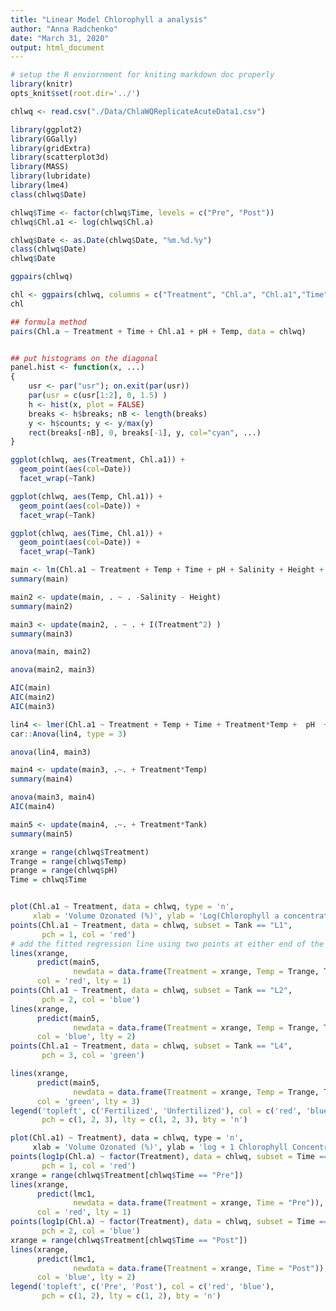 ```yaml
---
title: "Linear Model Chlorophyll a analysis"
author: "Anna Radchenko"
date: "March 31, 2020"
output: html_document
---
```


```r
# setup the R enviornment for kniting markdown doc properly
library(knitr)
opts_knit$set(root.dir='../')
```

```r
chlwq <- read.csv("./Data/ChlaWQReplicateAcuteData1.csv")
```

```r
library(ggplot2)
library(GGally)
library(gridExtra)
library(scatterplot3d)
library(MASS)
library(lubridate)
library(lme4)
class(chlwq$Date)
```

```r
chlwq$Time <- factor(chlwq$Time, levels = c("Pre", "Post"))
chlwq$Chl.a1 <- log(chlwq$Chl.a)

```

```r
chlwq$Date <- as.Date(chlwq$Date, "%m.%d.%y")
class(chlwq$Date)
chlwq$Date
```


```r
ggpairs(chlwq)

```

```r
chl <- ggpairs(chlwq, columns = c("Treatment", "Chl.a", "Chl.a1","Time", "Tank", "Temp", "pH"), columnLabels =  c("Treatment", "Chl.a", "Chl.a1","Time", "Tank", "Temp", "pH"))
chl
```




```r

## formula method
pairs(Chl.a ~ Treatment + Time + Chl.a1 + pH + Temp, data = chlwq)


## put histograms on the diagonal
panel.hist <- function(x, ...)
{
    usr <- par("usr"); on.exit(par(usr))
    par(usr = c(usr[1:2], 0, 1.5) )
    h <- hist(x, plot = FALSE)
    breaks <- h$breaks; nB <- length(breaks)
    y <- h$counts; y <- y/max(y)
    rect(breaks[-nB], 0, breaks[-1], y, col="cyan", ...)
}

```


```r
ggplot(chlwq, aes(Treatment, Chl.a1)) +
  geom_point(aes(col=Date))
  facet_wrap(~Tank)

ggplot(chlwq, aes(Temp, Chl.a1)) +
  geom_point(aes(col=Date)) +
  facet_wrap(~Tank)

ggplot(chlwq, aes(Time, Chl.a1)) +
  geom_point(aes(col=Date)) +
  facet_wrap(~Tank)
```


```r
main <- lm(Chl.a1 ~ Treatment + Temp + Time + pH + Salinity + Height + Tank, data = chlwq)
summary(main)
```

```r
main2 <- update(main, . ~ . -Salinity - Height)
summary(main2)
```

```r
main3 <- update(main2, . ~ . + I(Treatment^2) )
summary(main3)
```

```r
anova(main, main2)
```

```r
anova(main2, main3)
```
```r
AIC(main)
AIC(main2)
AIC(main3)
```



```r
lin4 <- lmer(Chl.a1 ~ Treatment + Temp + Time + Treatment*Temp +  pH  + (1|Tank)  , data = chlwq)
car::Anova(lin4, type = 3)
```

```r
anova(lin4, main3)
```

```r
main4 <- update(main3, .~. + Treatment*Temp)
summary(main4)
```

```r
anova(main3, main4)
AIC(main4)
```

```r
main5 <- update(main4, .~. + Treatment*Tank)
summary(main5)
```


```r
xrange = range(chlwq$Treatment)
Trange = range(chlwq$Temp)
prange = range(chlwq$pH)
Time = chlwq$Time


plot(Chl.a1 ~ Treatment, data = chlwq, type = 'n', 
     xlab = 'Volume Ozonated (%)', ylab = 'Log(Chlorophyll a concentration(ug/L)')
points(Chl.a1 ~ Treatment, data = chlwq, subset = Tank == "L1",
       pch = 1, col = 'red')
# add the fitted regression line using two points at either end of the range of x 
lines(xrange, 
      predict(main5, 
              newdata = data.frame(Treatment = xrange, Temp = Trange, Time, pH = prange, Tank = "L1")),
      col = 'red', lty = 1)
points(Chl.a1 ~ Treatment, data = chlwq, subset = Tank == "L2",
       pch = 2, col = 'blue')
lines(xrange, 
      predict(main5, 
              newdata = data.frame(Treatment = xrange, Temp = Trange, Time, pH = prange, Tank = "L2")),
      col = 'blue', lty = 2)
points(Chl.a1 ~ Treatment, data = chlwq, subset = Tank == "L4",
       pch = 3, col = 'green')

lines(xrange, 
      predict(main5, 
              newdata = data.frame(Treatment = xrange, Temp = Trange, Time, pH = prange, Tank = "L4")),
      col = 'green', lty = 3)
legend('topleft', c('Fertilized', 'Unfertilized'), col = c('red', 'blue', 'green'), 
       pch = c(1, 2, 3), lty = c(1, 2, 3), bty = 'n')
```




```r
plot(Chl.a1) ~ Treatment), data = chlwq, type = 'n', 
     xlab = 'Volume Ozonated (%)', ylab = 'log + 1 Chlorophyll Concentration (ug/L)')
points(log1p(Chl.a) ~ factor(Treatment), data = chlwq, subset = Time == "Pre",
       pch = 1, col = 'red')
xrange = range(chlwq$Treatment[chlwq$Time == "Pre"])
lines(xrange, 
      predict(lmc1, 
              newdata = data.frame(Treatment = xrange, Time = "Pre")),
      col = 'red', lty = 1)
points(log1p(Chl.a) ~ factor(Treatment), data = chlwq, subset = Time == "Post",
       pch = 2, col = 'blue')
xrange = range(chlwq$Treatment[chlwq$Time == "Post"])
lines(xrange, 
      predict(lmc1, 
              newdata = data.frame(Treatment = xrange, Time = "Post")),
      col = 'blue', lty = 2)
legend('topleft', c('Pre', 'Post'), col = c('red', 'blue'), 
       pch = c(1, 2), lty = c(1, 2), bty = 'n')
```


